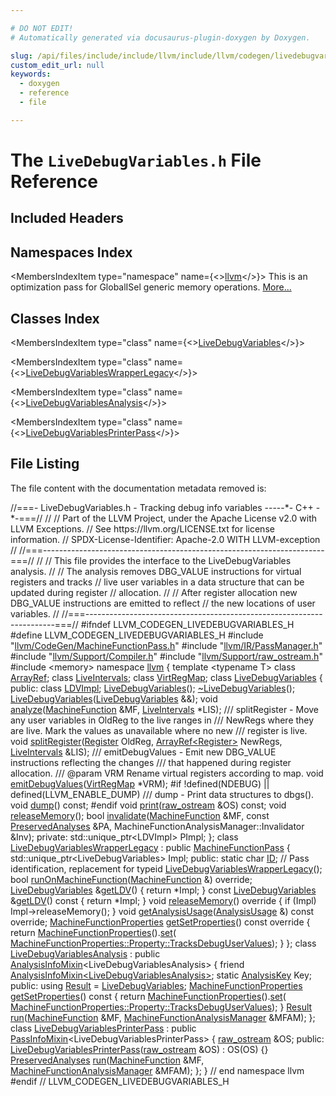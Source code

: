 ```yaml
---

# DO NOT EDIT!
# Automatically generated via docusaurus-plugin-doxygen by Doxygen.

slug: /api/files/include/include/llvm/include/llvm/codegen/livedebugvariables-h
custom_edit_url: null
keywords:
  - doxygen
  - reference
  - file

---
```





# The `LiveDebugVariables.h` File Reference

<DoxygenPage pluginConfig={pluginConfig}>



## Included Headers

<IncludesList>
<IncludesListItem
  filePath="llvm/CodeGen/MachineFunctionPass.h"
  permalink="/docs/api/files/include/include/llvm/include/llvm/codegen/machinefunctionpass-h"
  isLocal="true" />
<IncludesListItem
  filePath="llvm/IR/PassManager.h"
  permalink="/docs/api/files/include/include/llvm/include/llvm/ir/passmanager-h"
  isLocal="true" />
<IncludesListItem
  filePath="llvm/Support/Compiler.h"
  permalink="/docs/api/files/include/include/llvm/include/llvm/support/compiler-h"
  isLocal="true" />
<IncludesListItem
  filePath="llvm/Support/raw_ostream.h"
  permalink="/docs/api/files/include/include/llvm/include/llvm/support/raw-ostream-h"
  isLocal="true" />
<IncludesListItem
  filePath="memory"
  permalink=""
  isLocal="false" />
</IncludesList>

## Namespaces Index

<MembersIndex>

<MembersIndexItem
  type="namespace"
  name={<><a href="/docs/api/namespaces/llvm">llvm</a></>}>
This is an optimization pass for GlobalISel generic memory operations. <a href="/docs/api/namespaces/llvm/#details">More...</a>
</MembersIndexItem>

</MembersIndex>

## Classes Index

<MembersIndex>

<MembersIndexItem
  type="class"
  name={<><a href="/docs/api/classes/llvm/livedebugvariables">LiveDebugVariables</a></>}>
</MembersIndexItem>

<MembersIndexItem
  type="class"
  name={<><a href="/docs/api/classes/llvm/livedebugvariableswrapperlegacy">LiveDebugVariablesWrapperLegacy</a></>}>
</MembersIndexItem>

<MembersIndexItem
  type="class"
  name={<><a href="/docs/api/classes/llvm/livedebugvariablesanalysis">LiveDebugVariablesAnalysis</a></>}>
</MembersIndexItem>

<MembersIndexItem
  type="class"
  name={<><a href="/docs/api/classes/llvm/livedebugvariablesprinterpass">LiveDebugVariablesPrinterPass</a></>}>
</MembersIndexItem>

</MembersIndex>


## File Listing

The file content with the documentation metadata removed is:

<ProgramListing>

<Link id="l00001" /><CodeLine lineNumber="1"><span class="doxyHighlightComment">//===- LiveDebugVariables.h - Tracking debug info variables -----&#42;- C++ -&#42;-===//</span></CodeLine>
<Link id="l00002" /><CodeLine lineNumber="2"><span class="doxyHighlightComment">//</span></CodeLine>
<Link id="l00003" /><CodeLine lineNumber="3"><span class="doxyHighlightComment">// Part of the LLVM Project, under the Apache License v2.0 with LLVM Exceptions.</span></CodeLine>
<Link id="l00004" /><CodeLine lineNumber="4"><span class="doxyHighlightComment">// See https://llvm.org/LICENSE.txt for license information.</span></CodeLine>
<Link id="l00005" /><CodeLine lineNumber="5"><span class="doxyHighlightComment">// SPDX-License-Identifier: Apache-2.0 WITH LLVM-exception</span></CodeLine>
<Link id="l00006" /><CodeLine lineNumber="6"><span class="doxyHighlightComment">//</span></CodeLine>
<Link id="l00007" /><CodeLine lineNumber="7"><span class="doxyHighlightComment">//===----------------------------------------------------------------------===//</span></CodeLine>
<Link id="l00008" /><CodeLine lineNumber="8"><span class="doxyHighlightComment">//</span></CodeLine>
<Link id="l00009" /><CodeLine lineNumber="9"><span class="doxyHighlightComment">// This file provides the interface to the LiveDebugVariables analysis.</span></CodeLine>
<Link id="l00010" /><CodeLine lineNumber="10"><span class="doxyHighlightComment">//</span></CodeLine>
<Link id="l00011" /><CodeLine lineNumber="11"><span class="doxyHighlightComment">// The analysis removes DBG&#95;VALUE instructions for virtual registers and tracks</span></CodeLine>
<Link id="l00012" /><CodeLine lineNumber="12"><span class="doxyHighlightComment">// live user variables in a data structure that can be updated during register</span></CodeLine>
<Link id="l00013" /><CodeLine lineNumber="13"><span class="doxyHighlightComment">// allocation.</span></CodeLine>
<Link id="l00014" /><CodeLine lineNumber="14"><span class="doxyHighlightComment">//</span></CodeLine>
<Link id="l00015" /><CodeLine lineNumber="15"><span class="doxyHighlightComment">// After register allocation new DBG&#95;VALUE instructions are emitted to reflect</span></CodeLine>
<Link id="l00016" /><CodeLine lineNumber="16"><span class="doxyHighlightComment">// the new locations of user variables.</span></CodeLine>
<Link id="l00017" /><CodeLine lineNumber="17"><span class="doxyHighlightComment">//</span></CodeLine>
<Link id="l00018" /><CodeLine lineNumber="18"><span class="doxyHighlightComment">//===----------------------------------------------------------------------===//</span></CodeLine>
<Link id="l00019" /><CodeLine lineNumber="19"></CodeLine>
<Link id="l00020" /><CodeLine lineNumber="20"><span class="doxyHighlightPreprocessor">#ifndef LLVM&#95;CODEGEN&#95;LIVEDEBUGVARIABLES&#95;H</span></CodeLine>
<Link id="l00021" /><CodeLine lineNumber="21"><span class="doxyHighlightPreprocessor">#define LLVM&#95;CODEGEN&#95;LIVEDEBUGVARIABLES&#95;H</span></CodeLine>
<Link id="l00022" /><CodeLine lineNumber="22"></CodeLine>
<Link id="l00023" /><CodeLine lineNumber="23"><span class="doxyHighlightPreprocessor">#include &quot;<a href="/docs/api/files/include/include/llvm/include/llvm/codegen/machinefunctionpass-h">llvm/CodeGen/MachineFunctionPass.h</a>&quot;</span></CodeLine>
<Link id="l00024" /><CodeLine lineNumber="24"><span class="doxyHighlightPreprocessor">#include &quot;<a href="/docs/api/files/include/include/llvm/include/llvm/ir/passmanager-h">llvm/IR/PassManager.h</a>&quot;</span></CodeLine>
<Link id="l00025" /><CodeLine lineNumber="25"><span class="doxyHighlightPreprocessor">#include &quot;<a href="/docs/api/files/include/include/llvm/include/llvm/support/compiler-h">llvm/Support/Compiler.h</a>&quot;</span></CodeLine>
<Link id="l00026" /><CodeLine lineNumber="26"><span class="doxyHighlightPreprocessor">#include &quot;<a href="/docs/api/files/include/include/llvm/include/llvm/support/raw-ostream-h">llvm/Support/raw&#95;ostream.h</a>&quot;</span></CodeLine>
<Link id="l00027" /><CodeLine lineNumber="27"><span class="doxyHighlightPreprocessor">#include &lt;memory&gt;</span></CodeLine>
<Link id="l00028" /><CodeLine lineNumber="28"></CodeLine>
<Link id="l00029" /><CodeLine lineNumber="29"><span class="doxyHighlightKeyword">namespace </span><span class="doxyHighlight"><a href="/docs/api/namespaces/llvm">llvm</a> &#123;</span></CodeLine>
<Link id="l00030" /><CodeLine lineNumber="30"></CodeLine>
<Link id="l00031" /><CodeLine lineNumber="31"><span class="doxyHighlightKeyword">template</span><span class="doxyHighlight"> &lt;</span><span class="doxyHighlightKeyword">typename</span><span class="doxyHighlight"> T&gt; </span><span class="doxyHighlightKeyword">class </span><span class="doxyHighlight"><a href="/docs/api/classes/llvm/arrayref">ArrayRef</a>;</span></CodeLine>
<Link id="l00032" /><CodeLine lineNumber="32"><span class="doxyHighlightKeyword">class </span><span class="doxyHighlight"><a href="/docs/api/classes/llvm/liveintervals">LiveIntervals</a>;</span></CodeLine>
<Link id="l00033" /><CodeLine lineNumber="33"><span class="doxyHighlightKeyword">class </span><span class="doxyHighlight"><a href="/docs/api/classes/llvm/virtregmap">VirtRegMap</a>;</span></CodeLine>
<Link id="l00034" /><CodeLine lineNumber="34"></CodeLine>
<Link id="l00035" /><CodeLine lineNumber="35" lineLink="/docs/api/classes/llvm/livedebugvariables"><span class="doxyHighlightKeyword">class </span><span class="doxyHighlight"><a href="/docs/api/classes/llvm/livedebugvariables/#a56be0561be07663beaa3d4ffdcf32edc">LiveDebugVariables</a> &#123;</span></CodeLine>
<Link id="l00036" /><CodeLine lineNumber="36"></CodeLine>
<Link id="l00037" /><CodeLine lineNumber="37"><span class="doxyHighlightKeyword">public</span><span class="doxyHighlight">:</span></CodeLine>
<Link id="l00038" /><CodeLine lineNumber="38"><span class="doxyHighlight">  </span><span class="doxyHighlightKeyword">class </span><span class="doxyHighlight"><a href="/docs/api/classes/llvm/livedebugvariables/ldvimpl">LDVImpl</a>;</span></CodeLine>
<Link id="l00039" /><CodeLine lineNumber="39" lineLink="/docs/api/classes/llvm/livedebugvariables/#a56be0561be07663beaa3d4ffdcf32edc"><span class="doxyHighlight">  <a href="/docs/api/classes/llvm/livedebugvariables/#a56be0561be07663beaa3d4ffdcf32edc">LiveDebugVariables</a>();</span></CodeLine>
<Link id="l00040" /><CodeLine lineNumber="40" lineLink="/docs/api/classes/llvm/livedebugvariables/#a13e28bd6ec9049e5b7f696dd38c14e02"><span class="doxyHighlight">  <a href="/docs/api/classes/llvm/livedebugvariables/#a13e28bd6ec9049e5b7f696dd38c14e02">~LiveDebugVariables</a>();</span></CodeLine>
<Link id="l00041" /><CodeLine lineNumber="41" lineLink="/docs/api/classes/llvm/livedebugvariables/#a803e600cd2dda473ce74a78b0ec3d294"><span class="doxyHighlight">  <a href="/docs/api/classes/llvm/livedebugvariables/#a803e600cd2dda473ce74a78b0ec3d294">LiveDebugVariables</a>(<a href="/docs/api/classes/llvm/livedebugvariables/#a56be0561be07663beaa3d4ffdcf32edc">LiveDebugVariables</a> &amp;&amp;);</span></CodeLine>
<Link id="l00042" /><CodeLine lineNumber="42"></CodeLine>
<Link id="l00043" /><CodeLine lineNumber="43"><span class="doxyHighlight">  </span><span class="doxyHighlightKeywordType">void</span><span class="doxyHighlight"> <a href="/docs/api/classes/llvm/livedebugvariables/#a6e46a83de20d6656e5c4605b775da75b">analyze</a>(<a href="/docs/api/classes/llvm/machinefunction">MachineFunction</a> &amp;MF, <a href="/docs/api/classes/llvm/liveintervals">LiveIntervals</a> &#42;LIS);</span></CodeLine>
<Link id="l00044" /><CodeLine lineNumber="44"><span class="doxyHighlightComment">  /// splitRegister - Move any user variables in OldReg to the live ranges in</span></CodeLine>
<Link id="l00045" /><CodeLine lineNumber="45"><span class="doxyHighlightComment">  /// NewRegs where they are live. Mark the values as unavailable where no new</span></CodeLine>
<Link id="l00046" /><CodeLine lineNumber="46"><span class="doxyHighlightComment">  /// register is live.</span></CodeLine>
<Link id="l00047" /><CodeLine lineNumber="47"><span class="doxyHighlight">  </span><span class="doxyHighlightKeywordType">void</span><span class="doxyHighlight"> <a href="/docs/api/classes/llvm/livedebugvariables/#a3f28bd39523be4c5b17c01624543c308">splitRegister</a>(<a href="/docs/api/classes/llvm/register">Register</a> OldReg, <a href="/docs/api/classes/llvm/arrayref">ArrayRef&lt;Register&gt;</a> NewRegs,</span></CodeLine>
<Link id="l00048" /><CodeLine lineNumber="48"><span class="doxyHighlight">                     <a href="/docs/api/classes/llvm/liveintervals">LiveIntervals</a> &amp;LIS);</span></CodeLine>
<Link id="l00049" /><CodeLine lineNumber="49"></CodeLine>
<Link id="l00050" /><CodeLine lineNumber="50"><span class="doxyHighlightComment">  /// emitDebugValues - Emit new DBG&#95;VALUE instructions reflecting the changes</span></CodeLine>
<Link id="l00051" /><CodeLine lineNumber="51"><span class="doxyHighlightComment">  /// that happened during register allocation.</span></CodeLine>
<Link id="l00052" /><CodeLine lineNumber="52"><span class="doxyHighlightComment">  /// @param VRM Rename virtual registers according to map.</span></CodeLine>
<Link id="l00053" /><CodeLine lineNumber="53"><span class="doxyHighlight">  </span><span class="doxyHighlightKeywordType">void</span><span class="doxyHighlight"> <a href="/docs/api/classes/llvm/livedebugvariables/#a92070770e471a217507e4802436ebc92">emitDebugValues</a>(<a href="/docs/api/classes/llvm/virtregmap">VirtRegMap</a> &#42;VRM);</span></CodeLine>
<Link id="l00054" /><CodeLine lineNumber="54"></CodeLine>
<Link id="l00055" /><CodeLine lineNumber="55"><span class="doxyHighlightPreprocessor">#if !defined(NDEBUG) || defined(LLVM&#95;ENABLE&#95;DUMP)</span></CodeLine>
<Link id="l00056" /><CodeLine lineNumber="56"><span class="doxyHighlightComment">  /// dump - Print data structures to dbgs().</span></CodeLine>
<Link id="l00057" /><CodeLine lineNumber="57"><span class="doxyHighlight">  </span><span class="doxyHighlightKeywordType">void</span><span class="doxyHighlight"> <a href="/docs/api/classes/llvm/livedebugvariables/#a224ae5ef2d871d35fcabace424654c2d">dump</a>() </span><span class="doxyHighlightKeyword">const</span><span class="doxyHighlight">;</span></CodeLine>
<Link id="l00058" /><CodeLine lineNumber="58"><span class="doxyHighlightPreprocessor">#endif</span></CodeLine>
<Link id="l00059" /><CodeLine lineNumber="59"></CodeLine>
<Link id="l00060" /><CodeLine lineNumber="60"><span class="doxyHighlight">  </span><span class="doxyHighlightKeywordType">void</span><span class="doxyHighlight"> <a href="/docs/api/classes/llvm/livedebugvariables/#a5cbf3e865e4410106fabce54174ef923">print</a>(<a href="/docs/api/classes/llvm/raw-ostream">raw&#95;ostream</a> &amp;OS) </span><span class="doxyHighlightKeyword">const</span><span class="doxyHighlight">;</span></CodeLine>
<Link id="l00061" /><CodeLine lineNumber="61"></CodeLine>
<Link id="l00062" /><CodeLine lineNumber="62"><span class="doxyHighlight">  </span><span class="doxyHighlightKeywordType">void</span><span class="doxyHighlight"> <a href="/docs/api/classes/llvm/livedebugvariables/#a6f86af62c014de2a279fc87f524a32c6">releaseMemory</a>();</span></CodeLine>
<Link id="l00063" /><CodeLine lineNumber="63"></CodeLine>
<Link id="l00064" /><CodeLine lineNumber="64"><span class="doxyHighlight">  </span><span class="doxyHighlightKeywordType">bool</span><span class="doxyHighlight"> <a href="/docs/api/classes/llvm/livedebugvariables/#ae1c2d5d3bb918342da8f156b7dc66a3c">invalidate</a>(<a href="/docs/api/classes/llvm/machinefunction">MachineFunction</a> &amp;MF, </span><span class="doxyHighlightKeyword">const</span><span class="doxyHighlight"> <a href="/docs/api/classes/llvm/preservedanalyses">PreservedAnalyses</a> &amp;PA,</span></CodeLine>
<Link id="l00065" /><CodeLine lineNumber="65"><span class="doxyHighlight">                  MachineFunctionAnalysisManager::Invalidator &amp;Inv);</span></CodeLine>
<Link id="l00066" /><CodeLine lineNumber="66"></CodeLine>
<Link id="l00067" /><CodeLine lineNumber="67"><span class="doxyHighlightKeyword">private</span><span class="doxyHighlight">:</span></CodeLine>
<Link id="l00068" /><CodeLine lineNumber="68"><span class="doxyHighlight">  std::unique&#95;ptr&lt;LDVImpl&gt; PImpl;</span></CodeLine>
<Link id="l00069" /><CodeLine lineNumber="69"><span class="doxyHighlight">&#125;;</span></CodeLine>
<Link id="l00070" /><CodeLine lineNumber="70"></CodeLine>
<Link id="l00071" /><CodeLine lineNumber="71" lineLink="/docs/api/classes/llvm/livedebugvariableswrapperlegacy"><span class="doxyHighlightKeyword">class </span><span class="doxyHighlight"><a href="/docs/api/classes/llvm/livedebugvariableswrapperlegacy/#a33511817339d41d5a36b6c0130fe2764">LiveDebugVariablesWrapperLegacy</a> : </span><span class="doxyHighlightKeyword">public</span><span class="doxyHighlight"> <a href="/docs/api/classes/llvm/machinefunctionpass/#a29c81d2386f4a727c6d33413807530c8">MachineFunctionPass</a> &#123;</span></CodeLine>
<Link id="l00072" /><CodeLine lineNumber="72"><span class="doxyHighlight">  std::unique&#95;ptr&lt;LiveDebugVariables&gt; Impl;</span></CodeLine>
<Link id="l00073" /><CodeLine lineNumber="73"></CodeLine>
<Link id="l00074" /><CodeLine lineNumber="74"><span class="doxyHighlightKeyword">public</span><span class="doxyHighlight">:</span></CodeLine>
<Link id="l00075" /><CodeLine lineNumber="75" lineLink="/docs/api/classes/llvm/livedebugvariableswrapperlegacy/#af6326f841b9855d288203756a5f9a06f"><span class="doxyHighlight">  </span><span class="doxyHighlightKeyword">static</span><span class="doxyHighlight"> </span><span class="doxyHighlightKeywordType">char</span><span class="doxyHighlight"> <a href="/docs/api/classes/llvm/livedebugvariableswrapperlegacy/#af6326f841b9855d288203756a5f9a06f">ID</a>; </span><span class="doxyHighlightComment">// Pass identification, replacement for typeid</span></CodeLine>
<Link id="l00076" /><CodeLine lineNumber="76"></CodeLine>
<Link id="l00077" /><CodeLine lineNumber="77"><span class="doxyHighlight">  <a href="/docs/api/classes/llvm/livedebugvariableswrapperlegacy/#a33511817339d41d5a36b6c0130fe2764">LiveDebugVariablesWrapperLegacy</a>();</span></CodeLine>
<Link id="l00078" /><CodeLine lineNumber="78"></CodeLine>
<Link id="l00079" /><CodeLine lineNumber="79"><span class="doxyHighlight">  </span><span class="doxyHighlightKeywordType">bool</span><span class="doxyHighlight"> <a href="/docs/api/classes/llvm/livedebugvariableswrapperlegacy/#ad1bc4751b78528b7168b32a4428b98af">runOnMachineFunction</a>(<a href="/docs/api/classes/llvm/machinefunction">MachineFunction</a> &amp;) </span><span class="doxyHighlightKeyword">override</span><span class="doxyHighlight">;</span></CodeLine>
<Link id="l00080" /><CodeLine lineNumber="80"></CodeLine>
<Link id="l00081" /><CodeLine lineNumber="81" lineLink="/docs/api/classes/llvm/livedebugvariableswrapperlegacy/#abbdc60279a00a0d66476c600af718ee3"><span class="doxyHighlight">  <a href="/docs/api/classes/llvm/livedebugvariables">LiveDebugVariables</a> &amp;<a href="/docs/api/classes/llvm/livedebugvariableswrapperlegacy/#abbdc60279a00a0d66476c600af718ee3">getLDV</a>() &#123; </span><span class="doxyHighlightKeywordFlow">return</span><span class="doxyHighlight"> &#42;Impl; &#125;</span></CodeLine>
<Link id="l00082" /><CodeLine lineNumber="82" lineLink="/docs/api/classes/llvm/livedebugvariableswrapperlegacy/#a46bd359838622ef05f261fa298c75074"><span class="doxyHighlight">  </span><span class="doxyHighlightKeyword">const</span><span class="doxyHighlight"> <a href="/docs/api/classes/llvm/livedebugvariables">LiveDebugVariables</a> &amp;<a href="/docs/api/classes/llvm/livedebugvariableswrapperlegacy/#a46bd359838622ef05f261fa298c75074">getLDV</a>()</span><span class="doxyHighlightKeyword"> const </span><span class="doxyHighlight">&#123; </span><span class="doxyHighlightKeywordFlow">return</span><span class="doxyHighlight"> &#42;Impl; &#125;</span></CodeLine>
<Link id="l00083" /><CodeLine lineNumber="83"></CodeLine>
<Link id="l00084" /><CodeLine lineNumber="84" lineLink="/docs/api/classes/llvm/livedebugvariableswrapperlegacy/#a4f43fe1c52735a402fbacebc120d36f4"><span class="doxyHighlight">  </span><span class="doxyHighlightKeywordType">void</span><span class="doxyHighlight"> <a href="/docs/api/classes/llvm/livedebugvariableswrapperlegacy/#a4f43fe1c52735a402fbacebc120d36f4">releaseMemory</a>()</span><span class="doxyHighlightKeyword"> override </span><span class="doxyHighlight">&#123;</span></CodeLine>
<Link id="l00085" /><CodeLine lineNumber="85"><span class="doxyHighlight">    </span><span class="doxyHighlightKeywordFlow">if</span><span class="doxyHighlight"> (Impl)</span></CodeLine>
<Link id="l00086" /><CodeLine lineNumber="86"><span class="doxyHighlight">      Impl-&gt;releaseMemory();</span></CodeLine>
<Link id="l00087" /><CodeLine lineNumber="87"><span class="doxyHighlight">  &#125;</span></CodeLine>
<Link id="l00088" /><CodeLine lineNumber="88"><span class="doxyHighlight">  </span><span class="doxyHighlightKeywordType">void</span><span class="doxyHighlight"> <a href="/docs/api/classes/llvm/livedebugvariableswrapperlegacy/#adaf8418b8ce2b845ed40a4d4916b608d">getAnalysisUsage</a>(<a href="/docs/api/classes/llvm/analysisusage">AnalysisUsage</a> &amp;) </span><span class="doxyHighlightKeyword">const override</span><span class="doxyHighlight">;</span></CodeLine>
<Link id="l00089" /><CodeLine lineNumber="89"></CodeLine>
<Link id="l00090" /><CodeLine lineNumber="90" lineLink="/docs/api/classes/llvm/livedebugvariableswrapperlegacy/#a9ecafb669b86ef9b6da0c0bd11a07503"><span class="doxyHighlight">  <a href="/docs/api/classes/llvm/machinefunctionproperties">MachineFunctionProperties</a> <a href="/docs/api/classes/llvm/livedebugvariableswrapperlegacy/#a9ecafb669b86ef9b6da0c0bd11a07503">getSetProperties</a>()</span><span class="doxyHighlightKeyword"> const override </span><span class="doxyHighlight">&#123;</span></CodeLine>
<Link id="l00091" /><CodeLine lineNumber="91"><span class="doxyHighlight">    </span><span class="doxyHighlightKeywordFlow">return</span><span class="doxyHighlight"> <a href="/docs/api/classes/llvm/machinefunctionproperties">MachineFunctionProperties</a>().<a href="/docs/api/classes/llvm/machinefunctionproperties/#aa7780563d7ca260d0ae67d957b56427f">set</a>(</span></CodeLine>
<Link id="l00092" /><CodeLine lineNumber="92"><span class="doxyHighlight">        <a href="/docs/api/classes/llvm/machinefunctionproperties/#ad85237c6c667e4713efe8921e9c32ac1a76b22d924565975a49b2283fa838e5f2">MachineFunctionProperties::Property::TracksDebugUserValues</a>);</span></CodeLine>
<Link id="l00093" /><CodeLine lineNumber="93"><span class="doxyHighlight">  &#125;</span></CodeLine>
<Link id="l00094" /><CodeLine lineNumber="94"><span class="doxyHighlight">&#125;;</span></CodeLine>
<Link id="l00095" /><CodeLine lineNumber="95"></CodeLine>
<Link id="l00096" /><CodeLine lineNumber="96" lineLink="/docs/api/classes/llvm/livedebugvariablesanalysis"><span class="doxyHighlightKeyword">class </span><span class="doxyHighlight"><a href="/docs/api/classes/llvm/livedebugvariablesanalysis">LiveDebugVariablesAnalysis</a></span></CodeLine>
<Link id="l00097" /><CodeLine lineNumber="97"><span class="doxyHighlight">    : </span><span class="doxyHighlightKeyword">public</span><span class="doxyHighlight"> <a href="/docs/api/structs/llvm/analysisinfomixin">AnalysisInfoMixin</a>&lt;LiveDebugVariablesAnalysis&gt; &#123;</span></CodeLine>
<Link id="l00098" /><CodeLine lineNumber="98"><span class="doxyHighlight">  </span><span class="doxyHighlightKeyword">friend</span><span class="doxyHighlight"> <a href="/docs/api/structs/llvm/analysisinfomixin">AnalysisInfoMixin&lt;LiveDebugVariablesAnalysis&gt;</a>;</span></CodeLine>
<Link id="l00099" /><CodeLine lineNumber="99"><span class="doxyHighlight">  </span><span class="doxyHighlightKeyword">static</span><span class="doxyHighlight"> <a href="/docs/api/structs/llvm/analysiskey">AnalysisKey</a> Key;</span></CodeLine>
<Link id="l00100" /><CodeLine lineNumber="100"></CodeLine>
<Link id="l00101" /><CodeLine lineNumber="101"><span class="doxyHighlightKeyword">public</span><span class="doxyHighlight">:</span></CodeLine>
<Link id="l00102" /><CodeLine lineNumber="102" lineLink="/docs/api/classes/llvm/livedebugvariablesanalysis/#a41952c59b1d9bd351952d876a0de48a1"><span class="doxyHighlight">  </span><span class="doxyHighlightKeyword">using </span><span class="doxyHighlight"><a href="/docs/api/classes/llvm/livedebugvariablesanalysis/#a41952c59b1d9bd351952d876a0de48a1">Result</a> = <a href="/docs/api/classes/llvm/livedebugvariables">LiveDebugVariables</a>;</span></CodeLine>
<Link id="l00103" /><CodeLine lineNumber="103"></CodeLine>
<Link id="l00104" /><CodeLine lineNumber="104" lineLink="/docs/api/classes/llvm/livedebugvariablesanalysis/#a85b6d20f8f68e4ec295c61abc38daf9c"><span class="doxyHighlight">  <a href="/docs/api/classes/llvm/machinefunctionproperties">MachineFunctionProperties</a> <a href="/docs/api/classes/llvm/livedebugvariablesanalysis/#a85b6d20f8f68e4ec295c61abc38daf9c">getSetProperties</a>()</span><span class="doxyHighlightKeyword"> const </span><span class="doxyHighlight">&#123;</span></CodeLine>
<Link id="l00105" /><CodeLine lineNumber="105"><span class="doxyHighlight">    </span><span class="doxyHighlightKeywordFlow">return</span><span class="doxyHighlight"> <a href="/docs/api/classes/llvm/machinefunctionproperties">MachineFunctionProperties</a>().<a href="/docs/api/classes/llvm/machinefunctionproperties/#aa7780563d7ca260d0ae67d957b56427f">set</a>(</span></CodeLine>
<Link id="l00106" /><CodeLine lineNumber="106"><span class="doxyHighlight">        <a href="/docs/api/classes/llvm/machinefunctionproperties/#ad85237c6c667e4713efe8921e9c32ac1a76b22d924565975a49b2283fa838e5f2">MachineFunctionProperties::Property::TracksDebugUserValues</a>);</span></CodeLine>
<Link id="l00107" /><CodeLine lineNumber="107"><span class="doxyHighlight">  &#125;</span></CodeLine>
<Link id="l00108" /><CodeLine lineNumber="108"></CodeLine>
<Link id="l00109" /><CodeLine lineNumber="109"><span class="doxyHighlight">  <a href="/docs/api/classes/llvm/livedebugvariablesanalysis/#a41952c59b1d9bd351952d876a0de48a1">Result</a> <a href="/docs/api/classes/llvm/livedebugvariablesanalysis/#a9fefe50c560d6fab257603f7e8b20ecc">run</a>(<a href="/docs/api/classes/llvm/machinefunction">MachineFunction</a> &amp;MF, <a href="/docs/api/namespaces/llvm/#a064825a8817522ca733ac413a7122d36">MachineFunctionAnalysisManager</a> &amp;MFAM);</span></CodeLine>
<Link id="l00110" /><CodeLine lineNumber="110"><span class="doxyHighlight">&#125;;</span></CodeLine>
<Link id="l00111" /><CodeLine lineNumber="111"></CodeLine>
<Link id="l00112" /><CodeLine lineNumber="112" lineLink="/docs/api/classes/llvm/livedebugvariablesprinterpass"><span class="doxyHighlightKeyword">class </span><span class="doxyHighlight"><a href="/docs/api/classes/llvm/livedebugvariablesprinterpass/#ac6e03387ca3158aaafedfeedac26fc9a">LiveDebugVariablesPrinterPass</a></span></CodeLine>
<Link id="l00113" /><CodeLine lineNumber="113"><span class="doxyHighlight">    : </span><span class="doxyHighlightKeyword">public</span><span class="doxyHighlight"> <a href="/docs/api/structs/llvm/passinfomixin">PassInfoMixin</a>&lt;LiveDebugVariablesPrinterPass&gt; &#123;</span></CodeLine>
<Link id="l00114" /><CodeLine lineNumber="114"><span class="doxyHighlight">  <a href="/docs/api/classes/llvm/raw-ostream">raw&#95;ostream</a> &amp;OS;</span></CodeLine>
<Link id="l00115" /><CodeLine lineNumber="115"></CodeLine>
<Link id="l00116" /><CodeLine lineNumber="116"><span class="doxyHighlightKeyword">public</span><span class="doxyHighlight">:</span></CodeLine>
<Link id="l00117" /><CodeLine lineNumber="117" lineLink="/docs/api/classes/llvm/livedebugvariablesprinterpass/#ac6e03387ca3158aaafedfeedac26fc9a"><span class="doxyHighlight">  <a href="/docs/api/classes/llvm/livedebugvariablesprinterpass/#ac6e03387ca3158aaafedfeedac26fc9a">LiveDebugVariablesPrinterPass</a>(<a href="/docs/api/classes/llvm/raw-ostream">raw&#95;ostream</a> &amp;OS) : OS(OS) &#123;&#125;</span></CodeLine>
<Link id="l00118" /><CodeLine lineNumber="118"></CodeLine>
<Link id="l00119" /><CodeLine lineNumber="119"><span class="doxyHighlight">  <a href="/docs/api/classes/llvm/preservedanalyses">PreservedAnalyses</a> <a href="/docs/api/classes/llvm/livedebugvariablesprinterpass/#ab768a4034fa150ccf9784887c90ea58c">run</a>(<a href="/docs/api/classes/llvm/machinefunction">MachineFunction</a> &amp;MF,</span></CodeLine>
<Link id="l00120" /><CodeLine lineNumber="120"><span class="doxyHighlight">                        <a href="/docs/api/namespaces/llvm/#a064825a8817522ca733ac413a7122d36">MachineFunctionAnalysisManager</a> &amp;MFAM);</span></CodeLine>
<Link id="l00121" /><CodeLine lineNumber="121"><span class="doxyHighlight">&#125;;</span></CodeLine>
<Link id="l00122" /><CodeLine lineNumber="122"><span class="doxyHighlight">&#125; </span><span class="doxyHighlightComment">// end namespace llvm</span></CodeLine>
<Link id="l00123" /><CodeLine lineNumber="123"></CodeLine>
<Link id="l00124" /><CodeLine lineNumber="124"><span class="doxyHighlightPreprocessor">#endif </span><span class="doxyHighlightComment">// LLVM&#95;CODEGEN&#95;LIVEDEBUGVARIABLES&#95;H</span></CodeLine>

</ProgramListing>


</DoxygenPage>
